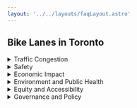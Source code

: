 ```yaml
---
layout: '../../layouts/faqLayout.astro'
---
```


## Bike Lanes in Toronto

<details name='bikelanes'>
<summary>Traffic Congestion</summary>
#### In Favor of Bike Lanes

Studies suggest that bike lanes can alleviate traffic congestion by encouraging more people to cycle, thereby reducing the number of cars on the road. For instance, [Toronto's Bloor Street bike lanes have been associated with increased cycling volumes without significantly impacting car traffic flow.](https://ycppl.info.yorku.ca/who-decides-where-bike-lanes-go-the-controversy-of-bill-212/)

#### Against Bike Lanes

Some argue that bike lanes reduce the number of lanes available for motor vehicles, potentially exacerbating traffic congestion, especially during peak hours. Concerns have been raised that this could lead to longer commute times for drivers.
</details>

<details name='bikelanes'>
<summary>Safety</summary>

#### In Favor of Bike Lanes

Dedicated bike lanes are associated with improved safety for cyclists, pedestrians, and drivers. D[ata from Toronto indicates that the installation of bike lanes on Bloor Street led to a 56% reduction in cyclist injuries, despite a significant increase in cycling activity.](https://www.thetrillium.ca/municipalities-newsletter/were-not-a-freeway-removing-bike-lanes-would-hurt-business-toronto-bia-says-9843027)

#### Against Bike Lanes

Critics express concerns that bike lanes can create confusion at intersections and driveways, potentially leading to accidents. There is also apprehension about the safety of cyclists during winter months when bike lanes may not be adequately maintained. 
</details>

<details name='bikelanes'>
<summary>Economic Impact</summary>
#### In Favor of Bike Lanes

[Research](https://ycppl.info.yorku.ca/who-decides-where-bike-lanes-go-the-controversy-of-bill-212/) indicates that bike lanes can boost local economies. [A study on Toronto's Bloor Street](https://spacing.ca/toronto/2025/03/15/op-ed-a-deadly-decision/) found that businesses experienced an increase in customer spending after bike lanes were installed.

#### Against Bike Lanes

Some business owners report that bike lanes have led to reduced parking availability, potentially deterring customers who drive. Concerns also include disruptions during the construction phase and the possibility of decreased visibility for storefronts.
</details>

<details name='bikelanes'>
<summary>Environment and Public Health</summary>
#### In Favor of Bike Lanes

Bike lanes encourage cycling, which can reduce greenhouse gas emissions and improve air quality. They also promote physical activity, contributing to public health benefits. [Toronto's TransformTO Net Zero Strategy](https://rizebikes.ca/blogs/blog/toronto-s-bike-lane-debate-costs-safety-and-urban-growth) includes cycling infrastructure as a key component in achieving its environmental goals.

#### Against Bike Lanes

Some argue that the environmental benefits of bike lanes may be limited if they are underutilized, particularly during colder months. There is also debate over the allocation of resources to bike infrastructure versus other environmental initiatives.
</details>

<details name='bikelanes'>
<summary>Equity and Accessibility</summary>
#### In Favor of Bike Lanes

[Bike lanes can make cycling more accessible to a broader demographic](https://euc.yorku.ca/research-spotlight/why-bike-lanes-should-remain-on-ontarios-roads/), including women, children, older adults, and individuals with disabilities. They provide a safer and more inclusive transportation option for those who may not have access to cars.

#### Against Bike Lanes

Critics contend that bike lanes primarily benefit certain groups and may not address the transportation needs of all community members. There are concerns that resources allocated to bike lanes could be directed toward improving public transit or other services that serve a wider population.
</details>


<details name='bikelanes'>
<summary>Governance and Policy</summary>
#### In Favor of Bike Lanes

Proponents argue that decisions regarding bike lane implementation should be made at the municipal level, allowing for tailored solutions that reflect local needs and priorities. [They express concerns that provincial mandates, such as Ontario's Bill 212, may undermine local autonomy.](https://ycppl.info.yorku.ca/who-decides-where-bike-lanes-go-the-controversy-of-bill-212/)

#### Against Bike Lanes

Supporters of provincial oversight believe that a coordinated approach can ensure consistency and address broader transportation challenges. They argue that provincial involvement can help balance the interests of various stakeholders across different municipalities.

</details>
